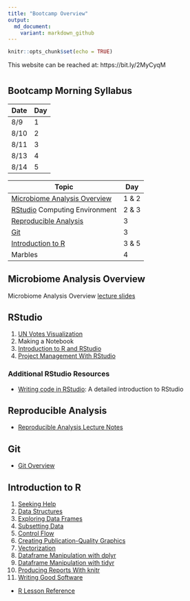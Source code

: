 ```yaml
---
title: "Bootcamp Overview"
output:
  md_document:
    variant: markdown_github
---
```


```r
knitr::opts_chunk$set(echo = TRUE)
```

This website can be reached at: https://bit.ly/2MyCyqM

#  {.tabset .tabset-fade .tabset-pills}
## Bootcamp Morning Syllabus

| Date | Day |
|------+-----|
| 8/9  |   1 |
| 8/10 |   2 |
| 8/11 |   3 |
| 8/13 |   4 |
| 8/14 |   5 |

| Topic                           | Day   |
|---------------------------------+-------|
| [Microbiome Analysis Overview]  | 1 & 2 |
| [RStudio] Computing Environment | 2 & 3 |
| [Reproducible Analysis]         | 3     |
| [Git]                           | 3     |
| [Introduction to R]             | 3 & 5 |
| Marbles                         | 4     |


## Microbiome Analysis Overview
Microbiome Analysis Overview [lecture slides](bootcamp/010_microbiome_analysis_overview.pdf)

## RStudio
1. [UN Votes Visualization](bootcamp/020_unvotes.Rmd)
2. Making a Notebook
3. [Introduction to R and RStudio](http://swcarpentry.github.io//swc-releases/2016.06/r-novice-gapminder/01-rstudio-intro/)
4. [Project Management With RStudio](http://swcarpentry.github.io//swc-releases/2016.06/r-novice-gapminder/02-project-intro/)

### Additional RStudio Resources
- [Writing code in RStudio](https://www.rstudio.com/resources/webinars/rstudio-essentials-webinar-series-part-1/): A detailed introduction to RStudio

## Reproducible Analysis
- [Reproducible Analysis Lecture Notes](bootcamp/030_reproducible_research.md)

## Git 
- [Git Overview](bootcamp/040_git_overview.md)

## Introduction to R 
1. [Seeking Help](http://swcarpentry.github.io//swc-releases/2016.06/r-novice-gapminder/03-seeking-help/)
2. [Data Structures](http://swcarpentry.github.io//swc-releases/2016.06/r-novice-gapminder/04-data-structures-part1/)
3. [Exploring Data Frames](http://swcarpentry.github.io//swc-releases/2016.06/r-novice-gapminder/05-data-structures-part2/)
4. [Subsetting Data](http://swcarpentry.github.io//swc-releases/2016.06/r-novice-gapminder/06-data-subsetting/)
5. [Control Flow](http://swcarpentry.github.io//swc-releases/2016.06/r-novice-gapminder/07-control-flow/)
6. [Creating Publication-Quality Graphics](http://swcarpentry.github.io//swc-releases/2016.06/r-novice-gapminder/08-plot-ggplot2/)
7. [Vectorization](http://swcarpentry.github.io//swc-releases/2016.06/r-novice-gapminder/09-vectorization/)
8. [Dataframe Manipulation with dplyr](http://swcarpentry.github.io//swc-releases/2016.06/r-novice-gapminder/13-dplyr/)
9. [Dataframe Manipulation with tidyr](http://swcarpentry.github.io//swc-releases/2016.06/r-novice-gapminder/14-tidyr/)
10. [Producing Reports With knitr](http://swcarpentry.github.io//swc-releases/2016.06/r-novice-gapminder/15-knitr-markdown/)
11. [Writing Good Software](http://swcarpentry.github.io//swc-releases/2016.06/r-novice-gapminder/16-wrap-up/)

- [R Lesson Reference](http://swcarpentry.github.io/r-novice-gapminder/reference)

